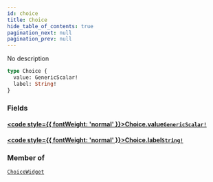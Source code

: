 ```yaml
---
id: choice
title: Choice
hide_table_of_contents: true
pagination_next: null
pagination_prev: null
---
```








No description

```graphql
type Choice {
  value: GenericScalar!
  label: String!
}
```


### Fields

#### [<code style={{ fontWeight: 'normal' }}>Choice.<b>value</b></code>](#)<Bullet />[`GenericScalar!`](/docs/schemas/arkitekt/scalars/generic-scalar) <Badge class="secondary" text="non-null"/> <Badge class="secondary" text="scalar"/>
> 
> 

#### [<code style={{ fontWeight: 'normal' }}>Choice.<b>label</b></code>](#)<Bullet />[`String!`](/docs/schemas/arkitekt/scalars/string) <Badge class="secondary" text="non-null"/> <Badge class="secondary" text="scalar"/>
> 
> 



### Member of

[`ChoiceWidget`](/docs/schemas/arkitekt/objects/choice-widget)  <Badge class="secondary" text="object"/>



